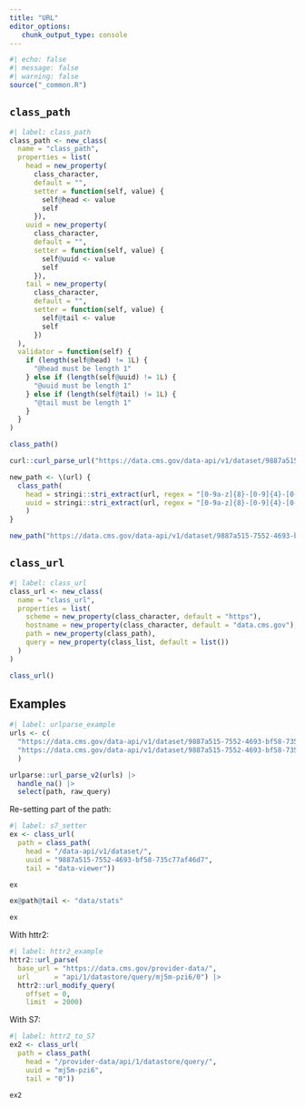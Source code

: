 ```yaml
---
title: "URL"
editor_options: 
   chunk_output_type: console
---
```


```r
#| echo: false
#| message: false
#| warning: false
source("_common.R")
```

## `class_path`

```r
#| label: class_path
class_path <- new_class(
  name = "class_path",
  properties = list(
    head = new_property(
      class_character,
      default = "",
      setter = function(self, value) {
        self@head <- value
        self
      }),
    uuid = new_property(
      class_character,
      default = "",
      setter = function(self, value) {
        self@uuid <- value
        self
      }),
    tail = new_property(
      class_character,
      default = "",
      setter = function(self, value) {
        self@tail <- value
        self
      })
  ),
  validator = function(self) { 
    if (length(self@head) != 1L) {
      "@head must be length 1"
    } else if (length(self@uuid) != 1L) {
      "@uuid must be length 1"  
    } else if (length(self@tail) != 1L) {
      "@tail must be length 1" 
    }
  }
)

class_path()
```


```r
curl::curl_parse_url("https://data.cms.gov/data-api/v1/dataset/9887a515-7552-4693-bf58-735c77af46d7/data-viewer?size=5000&offset=10000")

new_path <- \(url) {
  class_path(
    head = stringi::stri_extract(url, regex = "[0-9a-z]{8}-[0-9]{4}-[0-9]{4}-[0-9a-z]{4}-[0-9a-z]{8}"),
    uuid = stringi::stri_extract(url, regex = "[0-9a-z]{8}-[0-9]{4}-[0-9]{4}-[0-9a-z]{4}-[0-9a-z]{8}")
    )
}

new_path("https://data.cms.gov/data-api/v1/dataset/9887a515-7552-4693-bf58-735c77af46d7/data-viewer?size=5000&offset=10000")
```

## `class_url`

```r
#| label: class_url
class_url <- new_class(
  name = "class_url",
  properties = list(
    scheme = new_property(class_character, default = "https"),
    hostname = new_property(class_character, default = "data.cms.gov"),
    path = new_property(class_path),
    query = new_property(class_list, default = list())
  )
)

class_url()
```

## Examples

```r
#| label: urlparse_example
urls <- c(
  "https://data.cms.gov/data-api/v1/dataset/9887a515-7552-4693-bf58-735c77af46d7/data/stats",
  "https://data.cms.gov/data-api/v1/dataset/9887a515-7552-4693-bf58-735c77af46d7/data-viewer?size=5000&offset=10000"
  )

urlparse::url_parse_v2(urls) |> 
  handle_na() |> 
  select(path, raw_query)
```

Re-setting part of the path:

```r
#| label: s7_setter
ex <- class_url(
  path = class_path(
    head = "/data-api/v1/dataset/",
    uuid = "9887a515-7552-4693-bf58-735c77af46d7",
    tail = "data-viewer"))

ex

ex@path@tail <- "data/stats"

ex
```

With httr2:

```r
#| label: httr2_example
httr2::url_parse(
  base_url = "https://data.cms.gov/provider-data/", 
  url      = "api/1/datastore/query/mj5m-pzi6/0") |> 
  httr2::url_modify_query(
    offset = 0, 
    limit  = 2000)
```

With S7:

```r
#| label: httr2_to_S7
ex2 <- class_url(
  path = class_path(
    head = "/provider-data/api/1/datastore/query/",
    uuid = "mj5m-pzi6",
    tail = "0"))

ex2
```

